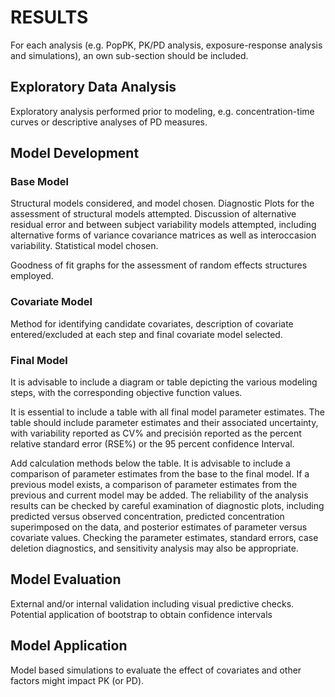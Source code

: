 # RESULTS {#sec-results}

For each analysis (e.g. PopPK, PK/PD analysis, exposure-response analysis and simulations), an own sub-section should be included. 


## Exploratory Data Analysis 

Exploratory analysis performed prior to modeling, e.g. concentration-time curves or descriptive analyses of PD measures.


## Model Development 

### Base Model 
Structural models considered, and model chosen.
Diagnostic Plots for the assessment of structural models attempted.
Discussion of alternative residual error and between subject variability models attempted, including alternative forms of variance covariance matrices as well as interoccasion variability. Statistical model chosen.

Goodness of fit graphs for the assessment of random effects structures employed.

### Covariate Model 

Method for identifying candidate covariates, description of covariate entered/excluded at each step and final covariate model selected.

### Final Model 

It is advisable to include a diagram or table depicting the various modeling steps, with the corresponding objective function values.

It is essential to include a table with all final model parameter estimates. The table should include parameter estimates and their associated uncertainty, with variability reported as CV% and precisión reported as the percent relative standard error (RSE%) or the 95 percent confidence Interval.

Add calculation methods below the table.
It is advisable to include a comparison of parameter estimates from the base to the final model.
If a previous model exists, a comparison of parameter estimates from the previous and current model may be added.
The reliability of the analysis results can be checked by careful examination of diagnostic plots, including predicted versus observed concentration, predicted concentration superimposed on the data, and posterior estimates of parameter versus covariate values. Checking the parameter estimates, standard errors, case deletion diagnostics, and sensitivity analysis may also be appropriate.


## Model Evaluation 

External and/or internal validation including visual predictive checks. Potential application of bootstrap to obtain confidence intervals

## Model Application 

Model based simulations to evaluate the effect of covariates and other factors might impact PK (or PD).